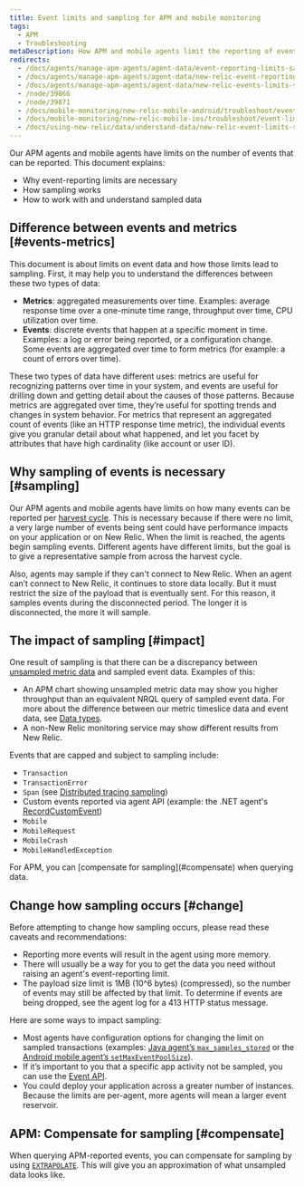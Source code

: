 ```yaml
---
title: Event limits and sampling for APM and mobile monitoring
tags:
  - APM
  - Troubleshooting
metaDescription: How APM and mobile agents limit the reporting of events and perform sampling when those limits are exceeded.
redirects:
  - /docs/agents/manage-apm-agents/agent-data/event-reporting-limits-sampling
  - /docs/agents/manage-apm-agents/agent-data/new-relic-event-reporting-limits-event-sampling
  - /docs/agents/manage-apm-agents/agent-data/new-relic-events-limits-sampling
  - /node/39866
  - /node/39871
  - /docs/mobile-monitoring/new-relic-mobile-android/troubleshoot/event-limits-sampling
  - /docs/mobile-monitoring/new-relic-mobile-ios/troubleshoot/event-limits-sampling
  - /docs/using-new-relic/data/understand-data/new-relic-event-limits-sampling
---
```


Our APM agents and mobile agents have limits on the number of events that can be reported. This document explains:

* Why event-reporting limits are necessary
* How sampling works
* How to work with and understand sampled data

## Difference between events and metrics [#events-metrics]

This document is about limits on event data and how those limits lead to sampling. First, it may help you to understand the differences between these two types of data:

* **Metrics**: aggregated measurements over time. Examples: average response time over a one-minute time range, throughput over time, CPU utilization over time.
* **Events**: discrete events that happen at a specific moment in time. Examples: a log or error being reported, or a configuration change. Some events are aggregated over time to form metrics (for example: a count of errors over time).

These two types of data have different uses: metrics are useful for recognizing patterns over time in your system, and events are useful for drilling down and getting detail about the causes of those patterns. Because metrics are aggregated over time, they’re useful for spotting trends and changes in system behavior. For metrics that represent an aggregated count of events (like an HTTP response time metric), the individual events give you granular detail about what happened, and let you facet by attributes that have high cardinality (like account or user ID).

## Why sampling of events is necessary [#sampling]

Our APM agents and mobile agents have limits on how many events can be reported per [harvest cycle](/docs/using-new-relic/welcome-new-relic/getting-started/glossary#harvest-cycle). This is necessary because if there were no limit, a very large number of events being sent could have performance impacts on your application or on New Relic. When the limit is reached, the agents begin sampling events. Different agents have different limits, but the goal is to give a representative sample from across the harvest cycle.

Also, agents may sample if they can't connect to New Relic. When an agent can’t connect to New Relic, it continues to store data locally. But it must restrict the size of the payload that is eventually sent. For this reason, it samples events during the disconnected period. The longer it is disconnected, the more it will sample.

## The impact of sampling [#impact]

One result of sampling is that there can be a discrepancy between [unsampled metric data](/docs/using-new-relic/metrics/analyze-your-metrics/data-collection-metric-timeslice-event-data#overview) and sampled event data. Examples of this:

* An APM chart showing unsampled metric data may show you higher throughput than an equivalent NRQL query of sampled event data. For more about the difference between our metric timeslice data and event data, see [Data types](/docs/using-new-relic/metrics/analyze-your-metrics/data-collection-metric-timeslice-event-data).
* A non-New Relic monitoring service may show different results from New Relic.

Events that are capped and subject to sampling include:

* `Transaction`
* `TransactionError`
* `Span` (see [Distributed tracing sampling](/docs/apm/distributed-tracing/getting-started/how-new-relic-distributed-tracing-works#sampling))
* Custom events reported via agent API (example: the .NET agent's [RecordCustomEvent](/docs/agents/net-agent/net-agent-api/record-custom-event))
* `Mobile`
* `MobileRequest`
* `MobileCrash`
* `MobileHandledException`

<Callout variant="important">
  For APM, you can [compensate for sampling](#compensate) when querying data.
</Callout>

## Change how sampling occurs [#change]

Before attempting to change how sampling occurs, please read these caveats and recommendations:

* Reporting more events will result in the agent using more memory.
* There will usually be a way for you to get the data you need without raising an agent's event-reporting limit.
* The payload size limit is 1MB (10^6 bytes) (compressed), so the number of events may still be affected by that limit. To determine if events are being dropped, see the agent log for a 413 HTTP status message.

Here are some ways to impact sampling:

* Most agents have configuration options for changing the limit on sampled transactions (examples: [Java agent’s `max_samples_stored`](/docs/agents/java-agent/configuration/java-agent-configuration-config-file#ae-max_samples_stored) or the [Android mobile agent’s `setMaxEventPoolSize`](/docs/mobile-monitoring/new-relic-mobile-android/android-sdk-api/set-max-event-pool-size)).
* If it’s important to you that a specific app activity not be sampled, you can use the [Event API](/docs/insights/insights-data-sources/custom-data/send-custom-events-event-api).
* You could deploy your application across a greater number of instances. Because the limits are per-agent, more agents will mean a larger event reservoir.

## APM: Compensate for sampling [#compensate]

When querying APM-reported events, you can compensate for sampling by using [`EXTRAPOLATE`](/docs/insights/nrql-new-relic-query-language/nrql-reference/nrql-syntax-components-functions#extrapolate). This will give you an approximation of what unsampled data looks like.
